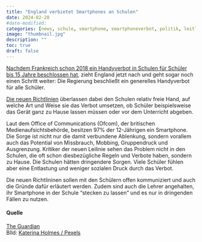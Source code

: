```yaml
---
title: "England verbietet Smartphones an Schulen"
date: 2024-02-20
#date-modified: 
categories: [news, schule, smartphone, smartphoneverbot, politik, leitlinie, england]
image: "thumbnail.jpg"
description: "" 
toc: true
draft: false
---
```


[Nachdem Frankreich schon 2018 ein Handyverbot in Schulen für Schüler bis 15 Jahre beschlossen hat](https://www.nzz.ch/international/frankreich-fuehrt-ein-handyverbot-an-schulen-ein-ld.1407819), zieht England jetzt nach und geht sogar noch einen Schritt weiter: Die Regierung beschließt ein generelles Handyverbot für alle Schüler.

[Die neuen Richtlinien](https://assets.publishing.service.gov.uk/media/65cf5f2a4239310011b7b916/Mobile_phones_in_schools_guidance.pdf) überlassen dabei den Schulen relativ freie Hand, auf welche Art und Weise sie das Verbot umsetzen, ob Schüler beispielsweise das Gerät ganz zu Hause lassen müssen oder vor dem Unterricht abgeben.

Laut dem Office of Communications (Ofcom), der britischen Medienaufsichtsbehörde, besitzen 97% der 12-Jährigen ein Smartphone. Die Sorge ist nicht nur die damit verbundene Ablenkung, sondern vorallem auch das Potential von Missbrauch, Mobbing, Gruppendruck und Ausgrenzung. Kritiker der neuen Leilinie sehen das Problem nicht in den Schulen, die oft schon diesbezügliche Regeln und Verbote haben, sondern zu Hause. Die Schulen hätten dringendere Sorgen. Viele Schüler fühlen aber eine Entlastung und weniger sozialen Druck durch das Verbot.

Die neuen Richtlininen sollen mit den Schülern offen kommuniziert und auch die Gründe dafür erläutert werden. Zudem sind auch die Lehrer angehalten, ihr Smartphone in der Schule "stecken zu lassen" und es nur in dringenden Fällen zu nutzen.

#### Quelle

[The Guardian](https://www.theguardian.com/education/2024/feb/19/ministers-confirm-plan-to-ban-use-of-mobile-phones-in-schools-in-england)\
BIld: [Katerina Holmes / Pexels](https://www.pexels.com/de-de/@katerina-holmes/)
